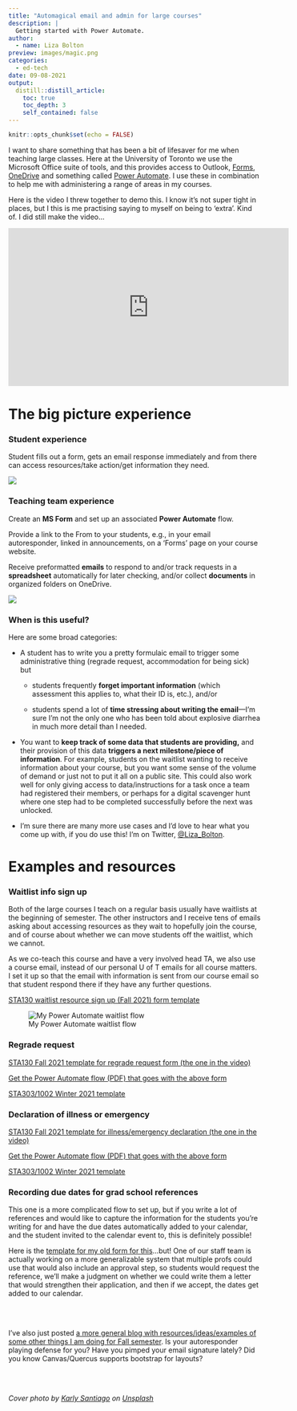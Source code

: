 ```yaml
---
title: "Automagical email and admin for large courses"
description: |
  Getting started with Power Automate.
author:
  - name: Liza Bolton
preview: images/magic.png
categories:
  - ed-tech
date: 09-08-2021
output:
  distill::distill_article:
    toc: true
    toc_depth: 3
    self_contained: false
---
```


```r
knitr::opts_chunk$set(echo = FALSE)
```

I want to share something that has been a bit of lifesaver for me when teaching large classes. Here at the University of Toronto we use the Microsoft Office suite of tools, and this provides access to Outlook, [Forms](https://forms.office.com/), [OneDrive](https://www.microsoft.com/en-ww/microsoft-365/onedrive/online-cloud-storage) and something called [Power Automate](https://us.flow.microsoft.com/en-us/). I use these in combination to help me with administering a range of areas in my courses.

Here is the video I threw together to demo this. I know it's not super tight in places, but I this is me practising saying to myself on being to 'extra'. Kind of. I did still make the video...

<iframe width="560" height="315" src="https://www.youtube.com/embed/cVc3u96IMcQ" title="YouTube video player" frameborder="0" allow="accelerometer; autoplay; clipboard-write; encrypted-media; gyroscope; picture-in-picture" allowfullscreen></iframe>

# The big picture experience

### Student experience

Student fills out a form, gets an email response immediately and from there can access resources/take action/get information they need.

![](images/student-exp.png)

### Teaching team experience

Create an **MS Form** and set up an associated **Power Automate** flow.

Provide a link to the From to your students, e.g., in your email autoresponder, linked in announcements, on a 'Forms' page on your course website.

Receive preformatted **emails** to respond to and/or track requests in a **spreadsheet** automatically for later checking, and/or collect **documents** in organized folders on OneDrive.

![](images/inst-exp.png)

### When is this useful? 

Here are some broad categories:

-   A student has to write you a pretty formulaic email to trigger some administrative thing (regrade request, accommodation for being sick) but

    -   students frequently **forget important information** (which assessment this applies to, what their ID is, etc.), and/or

    -   students spend a lot of **time stressing about writing the email**---I'm sure I'm not the only one who has been told about explosive diarrhea in much more detail than I needed.

-   You want to **keep track of some data that students are providing,** and their provision of this data **triggers a next milestone/piece of information**. For example, students on the waitlist wanting to receive information about your course, but you want some sense of the volume of demand or just not to put it all on a public site. This could also work well for only giving access to data/instructions for a task once a team had registered their members, or perhaps for a digital scavenger hunt where one step had to be completed successfully before the next was unlocked.

-   I'm sure there are many more use cases and I'd love to hear what you come up with, if you do use this! I'm on Twitter, [\@Liza_Bolton](https://twitter.com/Liza_Bolton "My Twitter profile").

# Examples and resources

### Waitlist info sign up

Both of the large courses I teach on a regular basis usually have waitlists at the beginning of semester. The other instructors and I receive tens of emails asking about accessing resources as they wait to hopefully join the course, and of course about whether we can move students off the waitlist, which we cannot.

As we co-teach this course and have a very involved head TA, we also use a course email, instead of our personal U of T emails for all course matters. I set it up so that the email with information is sent from our course email so that student respond there if they have any further questions.

[STA130 waitlist resource sign up (Fall 2021) form template](https://forms.office.com/Pages/ShareFormPage.aspx?id=JsKqeAMvTUuQN7RtVsVSEOKHUU3SzAJJhmOKjJhDWEpUNFY2NVIwM0paVURDWktLNkVRMUxRNzVYQy4u&sharetoken=aXSGGktDs0LhqhegjfDN)

![My Power Automate waitlist flow](images/waitlist.png)

### Regrade request

[STA130 Fall 2021 template for regrade request form (the one in the video)](https://forms.office.com/Pages/ShareFormPage.aspx?id=JsKqeAMvTUuQN7RtVsVSEOKHUU3SzAJJhmOKjJhDWEpURDBaSVdNR1c1NDRWRlJXNDY3RzVXM05UQy4u&sharetoken=J2RBPqChNQ4RoWnRQGVF)

[Get the Power Automate flow (PDF) that goes with the above form](pdfs/regrade_flow.pdf)

[STA303/1002 Winter 2021 template](https://forms.office.com/Pages/ShareFormPage.aspx?id=JsKqeAMvTUuQN7RtVsVSEOKHUU3SzAJJhmOKjJhDWEpUNE02UzJaMUNQM0Q2U0RTOUlJS1JMM1dCTC4u&sharetoken=mWnEf1zTOw1V3yxjyGyx)

### Declaration of illness or emergency

[STA130 Fall 2021 template for illness/emergency declaration (the one in the video)](https://forms.office.com/Pages/ShareFormPage.aspx?id=JsKqeAMvTUuQN7RtVsVSEOKHUU3SzAJJhmOKjJhDWEpUNTBDSzdMMUxVRkMxSjhTU1NOOFJJRFdWUC4u&sharetoken=YtVOA34vsKKTt6xE2H17)

[Get the Power Automate flow (PDF) that goes with the above form](pdfs/illness_flow.pdf)

[STA303/1002 Winter 2021 template](https://forms.office.com/Pages/ShareFormPage.aspx?id=JsKqeAMvTUuQN7RtVsVSEOKHUU3SzAJJhmOKjJhDWEpUQU1aRjI2SFpSSExZUVhVWEFYVU83VVg3Qy4u&sharetoken=UYrRNpiIjnlCZoW4Ugt0)


### Recording due dates for grad school references

This one is a more complicated flow to set up, but if you write a lot of references and would like to capture the information for the students you're writing for and have the due dates automatically added to your calendar, and the student invited to the calendar event to, this is definitely possible!

Here is the [template for my old form for this](https://forms.office.com/Pages/ShareFormPage.aspx?id=JsKqeAMvTUuQN7RtVsVSEOKHUU3SzAJJhmOKjJhDWEpUNUlVTFJVNkc0Mk8wQTdXTTU4M0JWSUEwRy4u&sharetoken=eOjrzFuz021k7Via8smI)...but! One of our staff team is actually working on a more generalizable system that multiple profs could use that would also include an approval step, so students would request the reference, we'll make a judgment on whether we could write them a letter that would strengthen their application, and then if we accept, the dates get added to our calendar.

<br>
<br>

I've also just posted [a more general blog with resources/ideas/examples of some other things I am doing for Fall semester](https://blog.lizabolton.com/posts/2021-09-07_fall-thoughts/). Is your autoresponder playing defense for you? Have you pimped your email signature lately? Did you know Canvas/Quercus supports bootstrap for layouts?

<br>
<br>

_Cover photo by <a href="https://unsplash.com/@clothandtwig?utm_source=unsplash&utm_medium=referral&utm_content=creditCopyText">Karly Santiago</a> on <a href="https://unsplash.com/s/photos/magic?utm_source=unsplash&utm_medium=referral&utm_content=creditCopyText">Unsplash</a>_
  